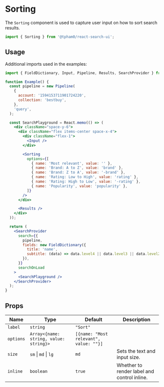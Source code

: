 
<SEO title="Sorting" description="The Sorting component is used to capture user input on how to sort search results." />

# Sorting

The `Sorting` component is used to capture user input on how to sort search results.

```js
import { Sorting } from '@tpham0/react-search-ui';
```

## Usage

Additional imports used in the examples:

```js
import { FieldDictionary, Input, Pipeline, Results, SearchProvider } from '@tpham0/react-search-ui';
```

```jsx
function Example() {
  const pipeline = new Pipeline(
    {
      account: '1594153711901724220',
      collection: 'bestbuy',
    },
    'query',
  );

  const SearchPlayground = React.memo(() => (
    <div className="space-y-6">
      <div className="flex items-center space-x-4">
        <div className="flex-1">
          <Input />
        </div>

        <Sorting
          options={[
            { name: 'Most relevant', value: '' },
            { name: 'Brand: A to Z', value: 'brand' },
            { name: 'Brand: Z to A', value: '-brand' },
            { name: 'Rating: Low to High', value: 'rating' },
            { name: 'Rating: High to Low', value: '-rating' },
            { name: 'Popularity', value: 'popularity' },
          ]}
        />
      </div>

      <Results />
    </div>
  ));

  return (
    <SearchProvider
      search={{
        pipeline,
        fields: new FieldDictionary({
          title: 'name',
          subtitle: (data) => data.level4 || data.level3 || data.level2 || data.level1 || data.brand,
        }),
      }}
      searchOnLoad
    >
      <SearchPlayground />
    </SearchProvider>
  );
}
```

## Props

| Name      | Type                                   | Default                                | Description                                 |
| --------- | -------------------------------------- | -------------------------------------- | ------------------------------------------- |
| `label`   | `string`                               | `"Sort"`                               |                                             |
| `options` | `Array<{name: string, value: string}>` | `[{name: "Most relevant", value: ""}]` |                                             |
| `size`    | `sm` \| `md` \| `lg`                   | `md`                                   | Sets the text and input size.               |
| `inline`  | `boolean`                              | `true`                                 | Whether to render label and control inline. |
